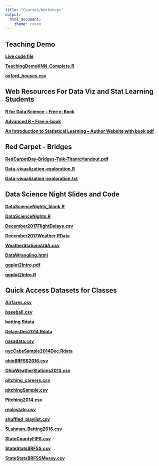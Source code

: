 ```yaml
---
title: "Courses/Workshops"
output: 
  html_document:
    theme: cosmo
---
```


## Teaching Demo

**[Live code file](https://docs.google.com/document/d/11tTeVhv5v9YjRu8SGHGvJRPy0bo1OyuSpZq-Hl-P-UY/edit?usp=sharing)**

 **[TeachingDemoKNN_Complete.R](documents/TeachingDemoKNN.R)**

 **[oxford_houses.csv](documents/data/oxford_houses.csv)**

## Web Resources For Data Viz and Stat Learning Students

 **[R for Data Science -- Free e-Book](https://r4ds.had.co.nz/)**
 
 **[Advanced R -- Free e-book](http://adv-r.had.co.nz/)**

 **[An Introduction to Statistical Learning -- Author Website with book pdf ](http://faculty.marshall.usc.edu/gareth-james/ISL/)**

## Red Carpet - Bridges 

 **[RedCarpetDay-Bridges-Talk-TitanicHandout.pdf](documents/RedCarpetDay-Bridges-Talk-TitanicHandout.pdf)**

 **[Data-visualization-exploration.R](documents/Data-visualization-exploration.R)**

 **[Data-visualization-exploration.txt](documents/Data-visualization-exploration.txt)**

## Data Science Night Slides and Code

 **[DataScienceNights_blank.R](documents/DataScienceNights_blank.R)**

 **[DataScienceNights.R](documents/DataScienceNights.R)**

 **[December2017FlightDelays.csv](documents/data/December2017FlightDelays.csv)**
 
 **[December2017Weather.RData](documents/data/December2017Weather.RData)**
 
 **[WeatherStationsUSA.csv](documents/data/WeatherStationsUSA.csv)**
 
 **[DataWrangling.html](documents/DataWrangling.html)**

 **[ggplot2Intro.pdf](documents/ggplot2Intro.pdf)**

 **[ggplot2Intro.R](documents/ggplot2Intro.R)**
 
## Quick Access Datasets for Classes

 **[Airfares.csv](documents/data/Airfares.csv)**

 **[baseball.csv](documents/data/baseball.csv)**
 
 **[batting.Rdata](documents/data/batting.Rdata)**

 **[DelaysDec2014.Rdata](documents/data/DelaysDec2014.Rdata)**

 **[nasadata.csv](documents/data/nasadata.csv)**

 **[nycCabsSample2014Dec.Rdata](documents/data/nycCabsSample2014Dec.Rdata)**

 **[ohioBRFSS2016.csv](documents/data/ohioBRFSS2016.csv)**

 **[OhioWeatherStations2013.csv](documents/data/OhioWeatherStations2013.csv)**
 
 **[pitching_careers.csv](documents/data/pitching_careers.csv)**

 **[pitchingSample.csv](documents/data/pitchingSample.csv)**

 **[Pitching2014.csv](documents/data/Pitching2014.csv)**

 **[realestate.csv](documents/data/realestate.csv)**

 **[shuffled_playlist.csv](documents/shuffled_playlist.csv)**

 **[SLahman_Batting2016.csv](documents/SLahman_Batting2016.csv)**

 **[StateCountyFIPS.csv](documents/data/StateCountyFIPS.csv)**

 **[StateStatsBRFSS.csv](documents/data/StateStatsBRFSS.csv)**

 **[StateStatsBRFSSMessy.csv](documents/data/StateStatsBRFSSMessy.csv)**